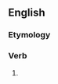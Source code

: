 ==English==

===Etymology===
{{suffix|catch|eth}}

===Verb===
{{en-verb form}}

# {{archaic third-person singular of|catch}}